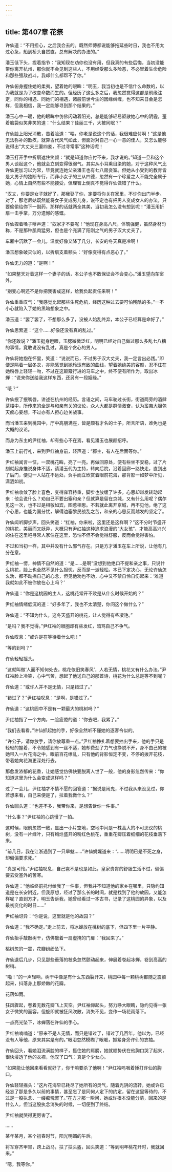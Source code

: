 ```yaml
---
---
---
```

title: 第407章 花祭
---





许仙道：“不用担心，之后我会去的。既然师傅都说能够拖延些时日，我也不用太过心急，船到桥头自然直，总有解决的办法的。”

潘玉低下头，捏着指节：“我知现在劝你也没有用，但我真的有些后悔，当初没能带你离开杭州，那你就不会见到这些人，不用经受那么多险恶，不必冒着生命危险和那些强敌战斗，我却什么都帮不了你。”

许仙俯身握住她的柔夷，望着她的眼眸：“明玉，我当初也是不信什么命数的，以为我就是为了改变命数而生的。但经历了这么多之后，我忽然觉得这都是前缘注定，同你的相遇、同她们的相遇，诸般前世今生的因缘纠缠，也不知来日会是怎样，但我相信，我一定能够寻到那个结果的。”

潘玉心中一暖，他的眼眸中仿佛闪动着阳光，总是能够轻易驱散她心中的阴霾，歪着脑袋似笑非笑的道：“什么结果？佳丽三千，大被同眠？”

许仙脸上阳光消散，苦着脸道：“喂，你老是说这个的话，我很难应付啊！”这是他无法弥补的歉疚，就算古代风气如此，但面对对自己一心一意的佳人，又怎么能够说得出“大丈夫三妻四妾，不过寻常事”这种话呢！

潘玉打开手中折扇遮住笑颜：“就是知道你应付不来，我才说的。”知道一旦和这个男人谈起这个，他就会立刻变得很弱气。其实从小耳熏目染的她，对于这种风气比许仙更加习以为常，毕竟就连她父亲潘王也有七八房妾室。但她从小受到的教育皆是大男子的独断专行，而非小女子的三从四德，忽然有一个珍爱之人不能完全属于她，心情上自然有些不能接受，但理智上倒真不觉得许仙做错了什么。

“汉文，你要是女子就好了，那我娶了你，定要将你关在家里，不许你出门半步。对了，那老尼姑既然能将女子变成男儿身，说不定也有把男人变成女人的办法，只要偷偷给你下一副药，那样的话就两全其美，当初我怎么没有想到呢！”潘玉用折扇一击手掌，万分遗憾的感慨。

许仙捏着嗓子嗲声道：“奴家才不要呢！”他现在身高八尺，体魄强健，虽然身材匀称，不是那种肌肉猛男，但也是个充满了阳刚之气的男子汉大丈夫了。

车厢中沉默了一会儿，温度好像又降了几分，长安的冬天真是冷啊！

潘玉想象破灭似的，以折扇支着额头：“好像变得有点恶心了。”

许仙无力的道：“是啊！”

“如果整天对着这样一个妻子的话，本公子也不敢保证会不会变心。”潘玉望向车窗外。

“别变心啊还不是你把我害成这样，给我负起责任来啊！”

许仙重重叹气：“我感觉比起那些生死危机，经历这种过去要可怕残酷的多。”一不小心就陷入了她的黑暗想象之中。

潘玉道：“罢了罢了，不想那么多了，没被人始乱终弃，本公子已经算是命好了。”

许仙思索道：“这个……好像还没有真的乱过。”

“你还敢说？”潘玉挺身瞪眼，玉腮微微泛红，明明已经对自己做过那么多乱七八糟的事情，竟敢说没有乱过，真是个贪心的男人。

许仙将她抱在怀里，笑道：“说说而已，不过男子汉大丈夫，我一定言出必践。”即便是隔着一层冬衣，亦能感觉到她玲珑有致的曲线，望着她绝美的容颜，忍不住在她粉唇上轻轻一吻，不过在这颠簸行进的马车之中，终不便有所作为，取出冰蝉：“说来你送给我这样东西，还另有一段姻缘。”

“哦？”

许仙抿了抿嘴唇，讲述在杭州的经历。言语之间，马车驶过长街，街道两旁的酒肆茶楼中，所传来的全是与和亲有关的议论，众人大都是群情激奋，认为蛮夷大胆包天痴心妄想，不过亦有人担心边关战事。

而当潘玉来到桃园中，厅中高朋满座，皆是颇有才名的士子，所言所语，难免也是大概的议论。

而身为东主的尹红袖，却有些心不在焉，看见潘玉也展颜招呼。

潘玉上前行礼，来到尹红袖身前，轻声道：“郡主，有人在后面等你。”

尹红袖闻言一怔，一双桃花眸，亮了一亮。再做回原处，便有些坐不安稳，过了片刻就起身推说身体不适，请潘玉代为主持，转向后院，沿着回廊一路快走，直到出了后门，便见一人站在不远处，负手而立欣赏着眼前花海，那背影一如梦中所见，潇洒如初。

尹红袖收敛了脸上喜色，变得雍容持重，脚步也放缓了许多，心思却越发转动起来：他会说什么？劝自己不要出塞和亲？但就算是留在京城，又有什么用呢？偶尔见这一次，也不过是相敬如宾，图惹相思。不若就此离开京城，再不见他，绝了这个心思，也能为国分忧，解得边塞黎民战乱之苦，和亲的心思反而越发的坚定了。

许仙闻听脚步声，回头笑道：“红袖，你来啦，这里还是这样啊？”这不分时节盛开的桃花，美丽而又妖异，大概只有尹红袖这种追求浪漫的“大女孩”，才能高高兴兴的住在这里吧寻常人家住在这里，恐怕不但不会觉得舒服，反而会觉得害怕。

不过和当初一样，其中并没有什么邪气存在。只是方才潘玉在车上所说，让他有几分在意。

尹红袖一愣，神情不自然的道：“是……是啊”没想到他绝口不提和亲之事，只说什么桃花，脸上也全然不见什么担忧，反而是一派轻松。本已下定决心，无论许仙怎么劝，都不动摇自己的心念，但见他劝也不劝，心中又不禁自怜自伤起来：‘难道我就如此不被你放在心上吗？’

许仙道：“你是这桃园的主人，这桃花常开不败是从什么时候开始的？”

尹红袖情绪低沉的道：“好多年了，我也不太清楚，你问这个做什么？”

许仙道：“不知为什么，这冬天盛开的桃花，让人觉得有些凄艳。”

“是吗？我不觉得。”尹红袖的眼圈却有些发红，暗骂自己不争气。

许仙叹息：“或许是在等待着什么吧！”

“等的到吗？”

许仙轻轻摇头。

“这就叫做‘人面不知何处去，桃花依旧笑春风’，人若无情，桃花又有什么办法。”尹红袖脸上冷笑，心中气苦，想起了他送自己的那首诗，桃花为什么总是等不到呢？

许仙道：“或许人并不是无情，只是错过了。”

“错过了？”尹红袖叹息：“是啊，是错过了。”

许仙道：“这桃园中不是有一颗最大的桃树吗？”

尹红袖指了一个方向，一脸疲倦的道：“你去吧，我累了。”

“我们去看看。”许仙抓起她的手，好像全然听不懂她的逐客令似的。

“许公子，请你放手，请你放尊重一点。”尹红袖挣扎着想要抽出手来，他的手只是轻轻的握着，不令她感到有一丝不适，她却费劲了力气也挣脱不开，身不由己的被她带入一片花海之中，眼前百花缭乱，只有他的背影恒定不变，不停的拨开花枝，带着她向花海更深处行去。

那愈发浓郁的花香，让她感觉仿佛快要脱离人世了一般，他的身影忽然传来：“你知道这里为什么会变成这样吗？”

过了一会儿，尹红袖才不情不愿的回答道：“据说是闹鬼，不过我从来没见过，你若想来看，自己来便是了，拉着我做什么？”

许仙回头道：“也差不多，我带你来，是想告诉你一件事。”

“什么事？”尹红袖的心跳慢了一拍。

这时候，眼前忽然一敞，显出一小片空地，空地中间是一株高大的不可思议的桃树，没有一片绿叶，只有绚烂盛开的粉红色桃花，重重花瓣压着细细的花枝垂落下来。

“前几日，我在江浙遇到了一只旱魃……”许仙娓娓道来：“……明明已是不死之身，却偏偏要求死。”

“真是可怜。”尹红袖叹息，自己岂不是也是如此，皇家贵胄的舒服生活不过，偏偏要去受塞外的苦寒。

许仙道：“他临终前托付给我了一件事，但我并不知道他的家乡在哪里，只隐约知道是在长安附近，但我原想，经过了那么长的时间，就是找到了他的故园，又能怎样呢？直到方才，明玉告诉我，她曾经看过一本古书，记录了这桃园的异象，以及最初变化的时日……”

尹红袖讶异：“你是说，这里就是他的故园？”

许仙道：“我不确定。”走上前去，将冰蝉放在桃树的底下，但四下里一片平静。

许仙抬手敲敲树干，仿佛敲着一扇虚掩的门扉：“我回来了。”

桃树忽的一震，花瓣纷纷坠下。

许仙退后几步，只见那些垂落的枝条忽然颤动起来，伸展着卷起冰蝉，卷到高高的树梢。

“啪！”的一声轻响，树干中像是有什么东西裂开来，桃园中每一颗桃树都随之震颤起来，抖落身上那娇嫩的花瓣。

花落如雨。

狂风骤起，卷着无数花瓣飞上天空。尹红袖仰起头，努力睁大眼睛，隐约见得一张女子微笑的面容，但旋即就被狂风吹散，消失不见，变作一场花雨落下。

一点亮光坠下，冰蝉落在许仙的手心。

尹红袖喃喃道：“原来不是人无情，而只是错过了，错过了几百年，他以为，已经没有人等他，原来其实是有的。”眼泪忽然模糊了眼眶，抓紧身旁许仙的衣袖。

许仙回头，看她泪流满脸的样子，揽住她的肩膀，她就顺势伏在他胸口哭了起来，很快浸透了他的衣襟，他叹了口气：真是个少女心。

“如果能让他回来看看就好了，你干嘛要杀了他啊！”尹红袖呜咽着捶打许仙的胸口。

许仙轻轻摇头：“这片花海早已耗尽了她所有的灵气，随着光阴的流转，她或许已经忘了那是多久以前的事情，甚至忘了是同何人定下的约定，留在这里等待的，不过是一股执念、一缕痴魂罢了。”在方才那一瞬间，她或许根本没能分清，回来的是什么人，但当这股执念消失的时候，一切便到了终结。

尹红袖就哭得更厉害了。

……

某年某月，某个初春时节，阳光明媚的午后。

将军穿齐甲胄，跨上战马，扶了扶头盔，回头笑道：“等到明年桃花开时，我就回来。”

“嗯，我等你。”